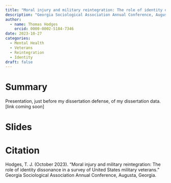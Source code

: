 ```yaml
---
title: "Moral injury and military reintegration: The role of identity dissonance in a survey of United States military veterans"
description: "Georgia Sociological Association Annual Conference, Augusta"
author:
  - name: Thomas Hodges
    orcid: 0000-0002-5184-7346
date: 2023-10-27
categories: 
  - Mental Health
  - Veterans
  - Reintegration
  - Identity
draft: false
---
```


# Summary

Presentation, just before my dissertation defense, of my dissertation data. \[link coming soon\]

# Slides

# Citation

Hodges, T. J. (October 2023). “Moral injury and military reintegration: The role of identity dissonance in a survey of United States military veterans.” Georgia Sociological Association Annual Conference, Augusta, Georgia.
